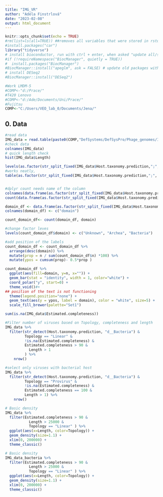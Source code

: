 ```yaml
---
title: "IMG_VR"
author: "Adéla Finstrlová"
date: "2023-02-08"
output: html_document
---
```


```r
knitr::opts_chunk$set(echo = TRUE)
#rm(list=ls(all=TRUE)) ##removes all variables that were stored in rstudio from older projects
#install.packages("car")
library("tidyverse")
# install bioconductor, run with ctrl + enter, when asked "update all/some/none" pres n
#if (!requireNamespace("BiocManager", quietly = TRUE))
#  install.packages("BiocManager")
#BiocManager::install("apeglm", ask = FALSE) # update old packages without being prompted
# install DESeq2
#BiocManager::install("DESeq2")
```

```r
#Work LMDM-5
#COMP<-"d:/Prace/"
#T420 Lenovo
#COMP<-"d:/Ade/Documents/Uni/Prace/"
#Fujitsu
COMP<-"C:/Users/VEO_lab_0/Documents/Jena/"
```

## 0. Data

```r
#read data
IMG_data = read.table(paste0(COMP,"DefSystems/DefSysPro/Phage_genomes/IMG_VR/IMGVR_all_Sequence_information-high_confidence.tsv"), header = T, sep = "\t")
#check data
colnames(IMG_data)
# quick length check
hist(IMG_data$Length)

levels(as.factor(str_split_fixed(IMG_data$Host.taxonomy.prediction,";", 2)[,1]))
#works neatly, 
table(as.factor(str_split_fixed(IMG_data$Host.taxonomy.prediction,";", 2)[,1]))


#dplyr count needs name of the column
colnames(data.frame(as.factor(str_split_fixed(IMG_data$Host.taxonomy.prediction,";", 2)[,1])))
count(data.frame(as.factor(str_split_fixed(IMG_data$Host.taxonomy.prediction,";", 2)[,1])), as.factor.str_split_fixed.IMG_data.Host.taxonomy.prediction..)

domain_df <- data.frame(as.factor(str_split_fixed(IMG_data$Host.taxonomy.prediction,";", 2)[,1]))
colnames(domain_df) <- c("domain")

count_domain_df<- count(domain_df, domain)

#change factor leves
levels(count_domain_df$domain) <- c("Unknown", "Archea", "Bacteria")

#add position of the labels
count_domain_df <- count_domain_df %>% 
  arrange(desc(domain)) %>%
  mutate(prop = n / sum(count_domain_df$n) *100) %>%
  mutate(ypos = cumsum(prop)- 0.5*prop )

count_domain_df %>% 
  ggplot(aes(fill=domain, y=n, x="")) +
  geom_bar(stat = "identity", width = 1, color="white") +
  coord_polar("y", start=0) +
  theme_void()#+
## position of the text is not functioning
  theme(legend.position="none") +
  geom_text(aes(y = ypos, label = domain), color = "white", size=5) +
  scale_fill_brewer(palette="Set1")

sum(is.na(IMG_data$Estimated.completeness))

#Filter number of viruses based on Topology, completeness and length
IMG_data %>%   
  filter(str_detect(Host.taxonomy.prediction, "d__Bacteria") &
         Topology == "Linear" &
         !is.na(Estimated.completeness) &
         Estimated.completeness > 90 &
           Length > 1
         ) %>% 
    nrow()

#select only viruses with bacterial host
IMG_data %>% 
  filter(str_detect(Host.taxonomy.prediction, "d__Bacteria") &
         Topology == "Provirus" &
         !is.na(Estimated.completeness) &
         Estimated.completeness == 100 &
         Length > 1) %>% 
    nrow()
```

```r
# Basic density
IMG_data %>%  
  filter(Estimated.completeness > 90 &
           Length > 25000 &
           Topology == "Linear" ) %>%
  ggplot(aes(x=Length, color=Topology)) + 
  geom_density(size=1.1) +
  xlim(0, 200000) +
  theme_classic()
```

```r
# Basic density
IMG_data_bacteria %>%  
  filter(Estimated.completeness > 90 &
           Length > 25000 &
           Topology == "Linear" ) %>%
  ggplot(aes(x=Length, color=Topology)) + 
  geom_density(size=1.1) +
  xlim(0, 200000) +
  theme_classic()
```
